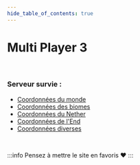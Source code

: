 ```yaml
---
hide_table_of_contents: true
---
```



# Multi Player 3

<Index />

<br />

### Serveur survie :
* <a href="http://mp3.pixelfucker.com/minecraft/serveur_survie/coordonnees/overworld">Coordonnées du monde</a>
* <a href="http://mp3.pixelfucker.com/minecraft/serveur_survie/coordonnees/overworld_bioms">Coordonnées des biomes</a>
* <a href="http://mp3.pixelfucker.com/minecraft/serveur_survie/coordonnees/nether">Coordonnées du Nether</a>
* <a href="http://mp3.pixelfucker.com/minecraft/serveur_survie/coordonnees/end">Coordonnées de l'End</a>
* <a href="http://mp3.pixelfucker.com/minecraft/serveur_survie/coordonnees/misc">Coordonnées diverses</a>

<br />

:::info Pensez à mettre le site en favoris ❤️
:::